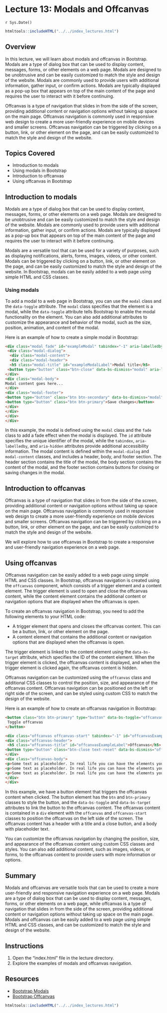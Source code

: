 # Lecture 13: Modals and Offcanvas
`r Sys.Date()`

````r
htmltools::includeHTML("../../index_lectures.html")
````


## Overview

In this lecture, we will learn about modals and offcanvas in Bootstrap.
Modals are a type of dialog box that can be used to display content,
messages, forms, or other elements on a web page. Modals are designed to be
unobtrusive and can be easily customized to match the style and design of the
website. Modals are commonly used to provide users with additional
information, gather input, or confirm actions. Modals are typically displayed
as a pop-up box that appears on top of the main content of the page and
requires the user to interact with it before continuing.

Offcanvas is a type of navigation that slides in from the side of the screen,
providing additional content or navigation options without taking up space on
the main page. Offcanvas navigation is commonly used in responsive web design
to create a more user-friendly experience on mobile devices and smaller
screens. Offcanvas navigation can be triggered by clicking on a button, link,
or other element on the page, and can be easily customized to match the style
and design of the website.


## Topics Covered

- Introduction to modals
- Using modals in Bootstrap
- Introduction to offcanvas
- Using offcanvas in Bootstrap


## Introduction to modals

Modals are a type of dialog box that can be used to display content,
messages, forms, or other elements on a web page. Modals are designed to be
unobtrusive and can be easily customized to match the style and design of the
website. Modals are commonly used to provide users with additional
information, gather input, or confirm actions. Modals are typically displayed
as a pop-up box that appears on top of the main content of the page and
requires the user to interact with it before continuing.

Modals are a versatile tool that can be used for a variety of purposes, such
as displaying notifications, alerts, forms, images, videos, or other content.
Modals can be triggered by clicking on a button, link, or other element on
the page, and can be easily customized to match the style and design of the
website. In Bootstrap, modals can be easily added to a web page using simple
HTML and CSS classes.


### Using modals

To add a modal to a web page in Bootstrap, you can use the `modal` class and
the `data-toggle` attribute. The `modal` class specifies that the element is
a modal, while the `data-toggle` attribute tells Bootstrap to enable the
modal functionality on the element. You can also add additional attributes to
customize the appearance and behavior of the modal, such as the size,
position, animation, and content of the modal.

Here is an example of how to create a simple modal in Bootstrap:

```html
<div class="modal fade" id="exampleModal" tabindex="-1" aria-labelledby="exampleModalLabel" aria-hidden="true">
 <div class="modal-dialog">
  <div class="modal-content">
  <div class="modal-header">
  <h5 class="modal-title" id="exampleModalLabel">Modal title</h5>
 <button type="button" class="btn-close" data-bs-dismiss="modal" aria-label="Close"></button>
</div>
<div class="modal-body">
Modal content goes here...
</div>
<div class="modal-footer">
<button type="button" class="btn btn-secondary" data-bs-dismiss="modal">Close</button>
<button type="button" class="btn btn-primary">Save changes</button>
</div>
</div>
</div>
</div>
```

In this example, the modal is defined using the `modal` class and the `fade`
class to add a fade effect when the modal is displayed. The `id` attribute
specifies the unique identifier of the modal, while the `tabindex`,
`aria-labelledby`, and `aria-hidden` attributes provide additional
accessibility information. The modal content is defined within the
`modal-dialog` and `modal-content` classes, and includes a header, body, and
footer section. The header section contains the title of the modal, the body
section contains the content of the modal, and the footer section contains
buttons for closing or saving changes in the modal.

## Introduction to offcanvas

Offcanvas is a type of navigation that slides in from the side of the screen,
providing additional content or navigation options without taking up space on
the main page. Offcanvas navigation is commonly used in responsive web design
to create a more user-friendly experience on mobile devices and smaller
screens. Offcanvas navigation can be triggered by clicking on a button, link,
or other element on the page, and can be easily customized to match the style
and design of the website.

We will explore how to use offcanvas in Bootstrap to create a responsive and
user-friendly navigation experience on a web page.

## Using offcanvas

Offcanvas navigation can be easily added to a web page using simple HTML and
CSS classes. In Bootstrap, offcanvas navigation is created using the
`offcanvas` component, which consists of a trigger element and a content
element. The trigger element is used to open and close the offcanvas content,
while the content element contains the additional content or navigation
options that are displayed when the offcanvas is open.

To create an offcanvas navigation in Bootstrap, you need to add the following
elements to your HTML code:

- A trigger element that opens and closes the offcanvas content. This can be
 a button, link, or other element on the page.
- A content element that contains the additional content or navigation options
that are displayed when the offcanvas is open.

The trigger element is linked to the content element using the `data-bs-target`
attribute, which specifies the ID of the content element. When the trigger
element is clicked, the offcanvas content is displayed, and when the trigger
element is clicked again, the offcanvas content is hidden.

Offcanvas navigation can be customized using the `offcanvas` class and
additional CSS classes to control the position, size, and appearance of the
offcanvas content. Offcanvas navigation can be positioned on the left or right
side of the screen, and can be styled using custom CSS to match the design of
the website.

Here is an example of how to create an offcanvas navigation in Bootstrap:

```html
<button class="btn btn-primary" type="button" data-bs-toggle="offcanvas" data-bs-target="#offcanvasExample" aria-controls="offcanvasExample">
 Toggle offcanvas
</button>

<div class="offcanvas offcanvas-start" tabindex="-1" id="offcanvasExample" aria-labelledby="offcanvasExampleLabel">
<div class="offcanvas-header">
 <h5 class="offcanvas-title" id="offcanvasExampleLabel">Offcanvas</h5>
<button type="button" class="btn-close text-reset" data-bs-dismiss="offcanvas" aria-label="Close"></button>
</div>
<div class="offcanvas-body">
<p>Some text as placeholder. In real life you can have the elements you have chosen. Like, text, images, lists, etc.</p>
<p>Some text as placeholder. In real life you can have the elements you have chosen. Like, text, images, lists, etc.</p>
<p>Some text as placeholder. In real life you can have the elements you have chosen. Like, text, images, lists, etc.</p>
</div>
</div>
```

In this example, we have a button element that triggers the offcanvas content
when clicked. The button element has the `btn` and `btn-primary` classes to
style the button, and the `data-bs-toggle` and `data-bs-target` attributes to
link the button to the offcanvas content. The offcanvas content is contained
in a `div` element with the `offcanvas` and `offcanvas-start` classes to
position the offcanvas on the left side of the screen. The offcanvas content
has a header with a title and a close button, and a body with placeholder text.

You can customize the offcanvas navigation by changing the position, size, and
appearance of the offcanvas content using custom CSS classes and styles. You
can also add additional content, such as images, videos, or forms, to the
offcanvas content to provide users with more information or options.

## Summary

Modals and offcanvas are versatile tools that can be used to create a more
user-friendly and responsive navigation experience on a web page. Modals are
a type of dialog box that can be used to display content, messages, forms, or
other elements on a web page, while offcanvas is a type of navigation that
slides in from the side of the screen, providing additional content or
navigation options without taking up space on the main page. Modals and
offcanvas can be easily added to a web page using simple HTML and CSS classes,
and can be customized to match the style and design of the website.


## Instructions

1. Open the "index.html" file in the lecture directory.
1. Explore the examples of modals and offcanvas navigation.

## Resources

- [Bootstrap Modals](https://getbootstrap.com/docs/5.1/components/modal/)
- [Bootstrap Offcanvas](https://getbootstrap.com/docs/5.1/components/offcanvas/)


````r
htmltools::includeHTML("../../index_lectures.html")
````

